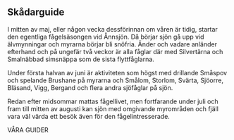 
## Skådarguide

I mitten av maj, eller någon vecka dessförinnan om våren är tidig, startar den egentliga fågelsäsongen vid Ånnsjön. Då börjar sjön gå upp vid älvmynningar och myrarna börjar bli snöfria. Änder och vadare anländer efterhand och på ungefär två veckor är alla fåglar där med Silvertärna och Smalnäbbad simsnäppa som de sista flyttfåglarna.

Under första halvan av juni är aktiviteten som högst med drillande Småspov och spelande Brushane på myrarna och Smålom, Storlom, Svärta, Sjöorre, Bläsand, Vigg, Bergand och flera andra sjöfåglar på sjön.

Redan efter midsommar mattas fågellivet, men fortfarande under juli och fram till mitten av augusti kan sjön med omgivande myrområden och fjäll vara väl värda ett besök även för den fågelintresserade.

<Divider>VÅRA GUIDER</Divider>

<GuidesGrid />

